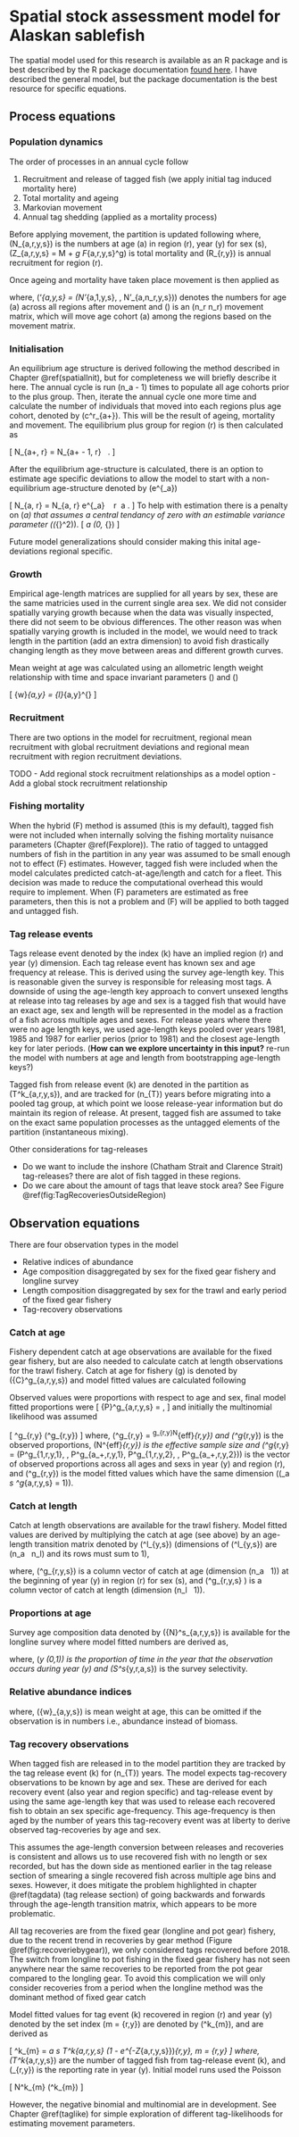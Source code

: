 # Spatial stock assessment model for Alaskan sablefish {#spatialmodeldescription}
The spatial model used for this research is available as an R package and is best described by the R package documentation [found here](https://craig44.github.io/SpatialSablefishAssessment/TagIntegratedEq.html). I have described the general model, but the package documentation is the best resource for specific equations.


## Process equations {-}
### Population dynamics {-}
The order of processes in an annual cycle follow

1. Recruitment and release of tagged fish (we apply initial tag induced mortality here)
2. Total mortality and ageing
3. Markovian movement
4. Annual tag shedding (applied as a mortality process)


Before applying movement, the partition is updated following 
\begin{align*}
N_{a,r,y,s} = 
\begin{cases}
R_{r,y} 0.5, & a = a_1\\
N_{a - 1,r,y - 1,s} \exp\bigg( -Z_{a - 1,r, y - 1,s} \bigg), & a_1 < a < a_+\\
N_{a - 1,r,y - 1,s} \exp\bigg( -Z_{a - 1,r, y - 1,s} \bigg) + N_{a,r,y - 1,s} \exp\bigg( -Z_{a,r, y - 1,s} \bigg), &  a = a_+
\end{cases}
\end{align*}
where, \(N_{a,r,y,s}\) is the numbers at age \(a\) in region \(r\), year \(y\) for sex \(s\), \(Z_{a,r,y,s} = M + \sum_g F_{a,r,y,s}^g\) is total mortality and \(R_{r,y}\) is annual recruitment for region \(r\).

Once ageing and mortality have taken place movement is then applied as

\begin{equation*}
\boldsymbol{N}'_{a,y,s} = \boldsymbol{N}_{a,y,s} \boldsymbol{M} \ \ \forall \ a
\end{equation*}

where, \(\boldsymbol{N}'_{a,y,s} = (N'_{a,1,y,s}, \dots, N'_{a,n_r,y,s})\) denotes the numbers for age \(a\) across all regions after movement and \(\boldsymbol{M}\) is an \(n_r \times n_r\) movement matrix, which will move age cohort \(a\) among the regions based on the movement matrix.


### Initialisation {-}
An equilibrium age structure is derived following the method described in Chapter \@ref(spatialInit), but for completeness we will briefly describe it here. The annual cycle is run \(n_a - 1\) times to populate all age cohorts prior to the plus group. Then, iterate the annual cycle one more time and calculate the number of individuals that moved into each regions plus age cohort, denoted by \(c^r_{a+}\). This will be the result of ageing, mortality and movement. The equilibrium plus group for region \(r\) is then calculated as

\[
N_{a+, r} = N_{a+ - 1, r} \frac{1}{1 - c^r_{a+}}  \  .
\]

After the equilibrium age-structure is calculated, there is an option to estimate age specific deviations to allow the model to start with a non-equilibrium age-structure denoted by \(e^{\epsilon_a}\)

\[
N_{a, r} = N_{a, r} e^{\epsilon_a} \ \ \forall \ r \ a \in [a_2..(a_+ - 1)] .
\]
To help with estimation there is a penalty on \(\epsilon_a\) that assumes a central tendancy of zero with an estimable variance parameter (\(\sigma_{\epsilon}^2\)). 
\[
\epsilon_a \sim \mathcal{N}(0, \sigma_{\epsilon})
\]

Future model generalizations should consider making this inital age-deviations regional specific.


### Growth {-}

Empirical age-length matrices are supplied for all years by sex, these are the same matricies used in the current single area sex. We did not consider spatially varying growth because when the data was visually inspected, there did not seem to be obvious differences. The other reason was when spatially varying growth is included in the model, we would need to track length in the partition (add an extra dimension) to avoid fish drastically changing length as they move between areas and different growth curves.

Mean weight at age was calculated using an allometric length weight relationship with time and space invariant parameters \(\alpha\) and \(\beta\)

\[
\bar{w}_{a,y} = \alpha \bar{l}_{a,y}^{\beta} 
\]

### Recruitment {-}
There are two options in the model for recruitment, regional mean recruitment with global recruitment deviations and regional mean recruitment with region recruitment deviations.


TODO
- Add regional stock recruitment relationships as a model option
- Add a global stock recruitment relationship

### Fishing mortality {-}
When the hybrid \(F\) method is assumed (this is my default), tagged fish were not included when internally solving the fishing mortality nuisance parameters (Chapter \@ref(Fexplore)). The ratio of tagged to untagged numbers of fish in the partition in any year was assumed to be small enough not to effect \(F\) estimates. However, tagged fish were included when the model calculates predicted catch-at-age/length and catch for a fleet. This decision was made to reduce the computational overhead this would require to implement. When \(F\) parameters are estimated as free parameters, then this is not a problem and \(F\) will be applied to both tagged and untagged fish.


### Tag release events {-}

Tags release event denoted by the index \(k\) have an implied region \(r\) and year \(y\) dimension. Each tag release event has known sex and age frequency at release. This is derived using the survey age-length key. This is reasonable given the survey is responsible for releasing most tags. A downside of using the age-length key approach to convert unsexed lengths at release into tag releases by age and sex is a tagged fish that would have an exact age, sex and length will be represented in the model as a fraction of a fish across multiple ages and sexes. For release years where there were no age length keys, we used age-length keys pooled over years 1981, 1985 and 1987 for earlier perios (prior to 1981) and the closest age-length key for later periods. (**How can we explore uncertainty in this input?** re-run the model with numbers at age and length from bootstrapping age-length keys?)


Tagged fish from release event \(k\) are denoted in the partition as \(T^k_{a,r,y,s}\), and are tracked for \(n_{T}\) years before migrating into a pooled tag group, at which point we loose release-year information but do maintain its region of release. At present, tagged fish are assumed to take on the exact same population processes as the untagged elements of the partition (instantaneous mixing).


Other considerations for tag-releases

- Do we want to include the inshore (Chatham Strait and Clarence Strait) tag-releases? there are alot of fish tagged in these regions. 
- Do we care about the amount of tags that leave stock area? See Figure \@ref(fig:TagRecoveriesOutsideRegion)


## Observation equations {-}
There are four observation types in the model

- Relative indices of abundance
- Age composition disaggregated by sex for the fixed gear fishery and longline survey
- Length composition disaggregated by sex for the trawl and early period of the fixed gear fishery 
- Tag-recovery observations 


### Catch at age {-}
Fishery dependent catch at age observations are available for the fixed gear fishery, but are also needed to calculate catch at length observations for the trawl fishery. Catch at age for fishery \(g\) is denoted by \({C}^g_{a,r,y,s}\) and model fitted values are calculated following

\begin{equation} 
  {C}^g_{a,r,y,s} = \frac{F^g_{a,r,y,s}}{Z_{a,r,y,s}}   N_{a,r,y,s} \left(1 - S_{a,r,y,s} \right)
\end{equation} 

Observed values were proportions with respect to age and sex, final model fitted proportions were
\[
{P}^g_{a,r,y,s} = \frac{{C}^g_{a,r,y,s}}{\sum_a \sum_s {C}^g_{a,r,y,s}},
\]
and initially the multinomial likelihood was assumed

\[
\boldsymbol{X}^g_{r,y} \sim \text{Multinomial}\left(\boldsymbol{\widehat{P}}^g_{r,y}\right)
\]
where, \(\boldsymbol{X}^g_{r,y} = \boldsymbol{P}^g_{r,y}N^{eff}_{r,y}\) and \(\boldsymbol{P}^g_{r,y}\) is the observed proportions, \(N^{eff}_{r,y}\) is the effective sample size and \(\boldsymbol{P}^g_{r,y} = (P^g_{1,r,y,1}, \dots, P^g_{a_+,r,y,1}, P^g_{1,r,y,2}, \dots, P^g_{a_+,r,y,2})\) is the vector of observed proportions across all ages and sexs in year \(y\) and region \(r\), and \(\boldsymbol{\widehat{P}}^g_{r,y}\) is the model fitted values which have the same dimension (\(\sum_a \sum_s \widehat{P}^g_{a,r,y,s} = 1\)).


### Catch at length {-}
Catch at length observations are available for the trawl fishery. Model fitted values are derived by multiplying the catch at age (see above) by an age-length transition matrix denoted by \(\boldsymbol{A}^l_{y,s}\) (dimensions of \(\boldsymbol{A}^l_{y,s}\) are \(n_a \ \times \ n_l\) and its rows must sum to 1),

\begin{equation} 
  \widehat{\boldsymbol{Cl}}^g_{r,y,s} =  \left(\boldsymbol{A}^l_{y,s} \right)^T \ \times \ \widehat{\boldsymbol{C}}^g_{r,y,s}
\end{equation} 
where, \(\widehat{\boldsymbol{C}}^g_{r,y,s}\) is a column vector of catch at age (dimension \(n_a \ \times \ 1\)) at the beginning of year \(y\) in region \(r\) for sex \(s\), and \(\widehat{\boldsymbol{Cl}}^g_{r,y,s} \) is a column vector of catch at length (dimension \(n_l \ \times \ 1\)).


### Proportions at age {-}
Survey age composition data denoted by \({N}^s_{a,r,y,s}\) is available for the longline survey where model fitted numbers are derived as,

\begin{equation} 
  \widehat{N}^s_{a,r,y,s} = N_{a,r,y,s} \left(1 - \exp^{\delta_y Z_{a,r,y,s}}\right)S^s_{y,r,a,s}
\end{equation} 
where, \(\delta_y \in (0,1)\) is the proportion of time in the year that the observation occurs during year \(y\) and \(S^s_{y,r,a,s}\) is the survey selectivity.


### Relative abundance indices {-}
\begin{equation} 
  \widehat{I}^s_{r,y} = \sum_s\sum_a \widehat{N}^s_{a,r,y,s} \bar{w}_{a,y,s}
\end{equation} 
where, \(\bar{w}_{a,y,s}\) is mean weight at age, this can be omitted if the observation is in numbers i.e., abundance instead of biomass.

### Tag recovery observations {-}

When tagged fish are released in to the model partition they are tracked by the tag release event \(k\) for \(n_{T}\) years. The model expects tag-recovery observations to be known by age and sex. These are derived for each recovery event (also year and region specific) and tag-release event by using the same age-length key that was used to release each recovered fish to obtain an sex specific age-frequency. This age-frequency is then aged by the number of years this tag-recovery event was at liberty to derive observed tag-recoveries by age and sex.

This assumes the age-length conversion between releases and recoveries is consistent and allows us to use recovered fish with no length or sex recorded, but has the down side as mentioned earlier in the tag release section of smearing a single recovered fish across multiple age bins and sexes. However, it does mitigate the problem highlighted in chapter \@ref(tagdata) (tag release section) of going backwards and forwards through the age-length transition matrix, which appears to be more problematic.

All tag recoveries are from the fixed gear (longline and pot gear) fishery, due to the recent trend in recoveries by gear method (Figure \@ref(fig:recoveriebygear)), we only considered tags recovered before 2018. The switch from longline to pot fishing in the fixed gear fishery has not seen anywhere near the same recoveries to be reported from the pot gear compared to the longling gear. To avoid this complication we will only consider recoveries from a period when the longline method was the dominant method of fixed gear catch 

Model fitted values for tag event \(k\) recovered in region \(r\) and year \(y\) denoted by the set index \(m = \{r,y\}\) are denoted by \(\widehat{N}^k_{m}\), and are derived as


\[
\widehat{N}^k_{m} =  \sum_a \sum_s T^k_{a,r,y,s} \frac{F^{LL}_{a,r,y,s}}{Z_{a,r,y,s}} (1 - e^{-Z_{a,r,y,s}})\delta_{r,y}, \quad m = \{r,y\}
\]
where, \(T^k_{a,r,y,s}\) are the number of tagged fish from tag-release event \(k\), and \(\delta_{r,y}\) is the reporting rate in year \(y\). Initial model runs used the Poisson 

\[
N^k_{m}  \sim \mathcal{Poisson}(\widehat{N}^k_{m})
\]

However, the negative binomial and multinomial are in development. See Chapter \@ref(taglike) for simple exploration of different tag-likelihoods for estimating movement parameters.
